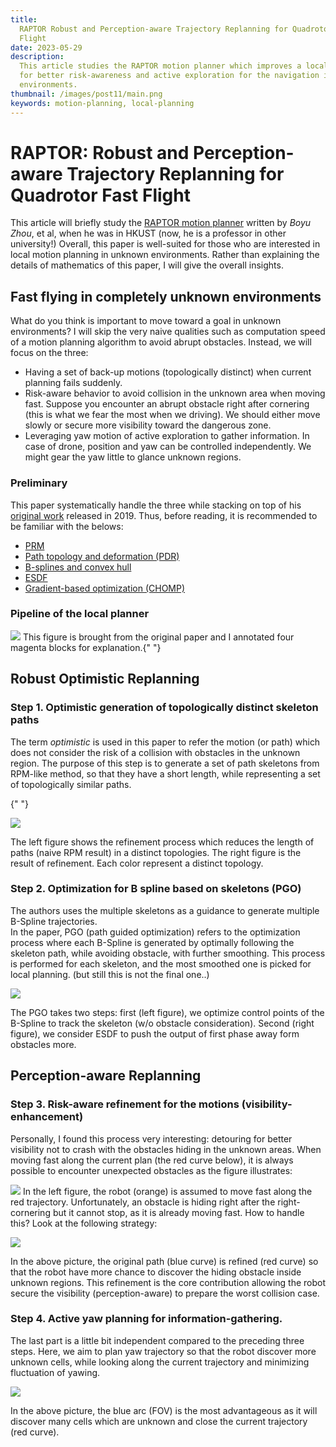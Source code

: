 ```yaml
---
title:
  RAPTOR Robust and Perception-aware Trajectory Replanning for Quadrotor Fast
  Flight
date: 2023-05-29
description:
  This article studies the RAPTOR motion planner which improves a local planning
  for better risk-awareness and active exploration for the navigation in unkown
  environments.
thumbnail: /images/post11/main.png
keywords: motion-planning, local-planning
---
```




# RAPTOR: Robust and Perception-aware Trajectory Replanning for Quadrotor Fast Flight

<Frontmatter />

This article will briefly study the
[RAPTOR motion planner](https://ieeexplore.ieee.org/document/8758904) written by
_Boyu Zhou_, et al, when he was in HKUST (now, he is a professor in other
university!) Overall, this paper is well-suited for those who are interested in
local motion planning in unknown environments. Rather than explaining the
details of mathematics of this paper, I will give the overall insights.

<div className="sm:px-5 my-10">
  <YouTube videoId="6wrh4G1-cQ4" className="videoWrapper" />
</div>

## Fast flying in completely unknown environments

What do you think is important to move toward a goal in unknown environments? I
will skip the very naive qualities such as computation speed of a motion
planning algorithm to avoid abrupt obstacles. Instead, we will focus on the
three:

- Having a set of back-up motions (topologically distinct) when current planning
  fails suddenly.
- Risk-aware behavior to avoid collision in the unknown area when moving fast.
  Suppose you encounter an abrupt obstacle right after cornering (this is what
  we fear the most when we driving). We should either move slowly or secure more
  visibility toward the dangerous zone.
- Leveraging yaw motion of active exploration to gather information. In case of
  drone, position and yaw can be controlled independently. We might gear the yaw
  little to glance unknown regions.

### Preliminary

This paper systematically handle the three while stacking on top of his
[original work](https://ieeexplore.ieee.org/abstract/document/8758904/) released
in 2019. Thus, before reading, it is recommended to be familiar with the belows:

- [PRM](https://en.wikipedia.org/wiki/Probabilistic_roadmap)
- [Path topology and deformation (PDR)](https://journals.sagepub.com/doi/abs/10.1177/0278364908098411?journalCode=ijra)
- [B-splines and convex hull](https://ieeexplore.ieee.org/abstract/document/8758904/)
- [ESDF](https://ieeexplore.ieee.org/abstract/document/8968199)
- [Gradient-based optimization (CHOMP)](https://ieeexplore.ieee.org/abstract/document/5152817)

### Pipeline of the local planner

<Image
  src="/images/post11/pipline.png"
  width={800}
  height={800}
  className="my-3"
/>
This figure is brought from the original paper and I annotated four magenta blocks
for explanation.{" "}

## Robust Optimistic Replanning

### Step 1. Optimistic generation of topologically distinct skeleton paths

The term _optimistic_ is used in this paper to refer the motion (or path) which
does not consider the risk of a collision with obstacles in the unknown region.
The purpose of this step is to generate a set of path skeletons from RPM-like
method, so that they have a short length, while representing a set of
topologically similar paths.

{" "}

<Image
  src="/images/post11/step1-figure.PNG"
  width={600}
  height={600}
  className="my-3"
/>

The left figure shows the refinement process which reduces the length of paths
(naive RPM result) in a distinct topologies. The right figure is the result of
refinement. Each color represent a distinct topology.

### Step 2. Optimization for B spline based on skeletons (PGO)

The authors uses the multiple skeletons as a guidance to generate multiple
B-Spline trajectories.  
In the paper, PGO (path guided optimization) refers to the optimization process
where each B-Spline is generated by optimally following the skeleton path, while
avoiding obstacle, with further smoothing. This process is performed for each
skeleton, and the most smoothed one is picked for local planning. (but still
this is not the final one..)

<Image
  src="/images/post11/step2-figure.png"
  width={600}
  height={600}
  className="my-3"
/>

The PGO takes two steps: first (left figure), we optimize control points of the
B-Spline to track the skeleton (w/o obstacle consideration). Second (right
figure), we consider ESDF to push the output of first phase away form obstacles
more.

## Perception-aware Replanning

### Step 3. Risk-aware refinement for the motions (visibility-enhancement)

Personally, I found this process very interesting: detouring for better
visibility not to crash with the obstacles hiding in the unknown areas. When
moving fast along the current plan (the red curve below), it is always possible
to encounter unexpected obstacles as the figure illustrates:

<Image
  src="/images/post11/step3-figure.png"
  width={600}
  height={600}
  className="my-3"
/>
In the left figure, the robot (orange) is assumed to move fast along the red trajectory.
Unfortunately, an obstacle is hiding right after the right-cornering but it cannot
stop, as it is already moving fast. How to handle this? Look at the following strategy:

<Image
  src="/images/post11/step3-figure2.png"
  width={600}
  height={600}
  className="my-3"
/>

In the above picture, the original path (blue curve) is refined (red curve) so
that the robot have more chance to discover the hiding obstacle inside unknown
regions. This refinement is the core contribution allowing the robot secure the
visibility (perception-aware) to prepare the worst collision case.

### Step 4. Active yaw planning for information-gathering.

The last part is a little bit independent compared to the preceding three steps.
Here, we aim to plan yaw trajectory so that the robot discover more unknown
cells, while looking along the current trajectory and minimizing fluctuation of
yawing.

<Image
  src="/images/post11/step4-figure2.png"
  width={600}
  height={600}
  className="my-3"
/>

In the above picture, the blue arc (FOV) is the most advantageous as it will
discover many cells which are unknown and close the current trajectory (red
curve).


<Comment />
